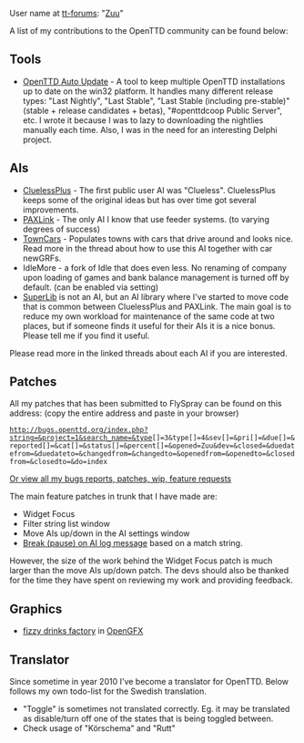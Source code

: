 User name at [http://www.tt-forums.net tt-forums]: "[http://www.tt-forums.net/memberlist.php?mode=viewprofile&u=1226 Zuu]"

A list of my contributions to the OpenTTD community can be found below:


== Tools ==
* [http://users.tt-forums.net/ottdau/ OpenTTD Auto Update] - A tool to keep multiple OpenTTD installations up to date on the win32 platform. It handles many different release types: "Last Nightly", "Last Stable", "Last Stable (including pre-stable)" (stable + release candidates + betas), "#openttdcoop Public Server", etc. I wrote it because I was to lazy to downloading the nightlies manually each time. Also, I was in the need for an interesting Delphi project.


== AIs ==
* [http://www.tt-forums.net/viewtopic.php?f=65&t=41462 CluelessPlus] - The first public user AI was "Clueless". CluelessPlus keeps some of the original ideas but has over time got several improvements.
* [http://www.tt-forums.net/viewtopic.php?f=65&t=41518 PAXLink] - The only AI I know that use feeder systems. (to varying degrees of success)
* [http://www.tt-forums.net/viewtopic.php?f=65&t=42393 TownCars] - Populates towns with cars that drive around and looks nice. Read more in the thread about how to use this AI together with car newGRFs. 
* IdleMore - a fork of Idle that does even less. No renaming of company upon loading of games and bank balance management is turned off by default. (can be enabled via setting)
* [http://www.tt-forums.net/viewtopic.php?f=65&t=47525 SuperLib] is not an AI, but an AI library where I've started to move code that is common between CluelessPlus and PAXLink. The main goal is to reduce my own workload for maintenance of the same code at two places, but if someone finds it useful for their AIs it is a nice bonus. Please tell me if you find it useful.

Please read more in the linked threads about each AI if you are interested.


== Patches ==
All my patches that has been submitted to FlySpray can be found on this address: (copy the entire address and paste in your browser)
 http://bugs.openttd.org/index.php?string=&project=1&search_name=&type[]=3&type[]=4&sev[]=&pri[]=&due[]=&reported[]=&cat[]=&status[]=&percent[]=&opened=Zuu&dev=&closed=&duedatefrom=&duedateto=&changedfrom=&changedto=&openedfrom=&openedto=&closedfrom=&closedto=&do=index
[http://bugs.openttd.org/index.php?string=&project=1&search_name=&sev=&pri=&due=&reported=&cat=&status=&percent=&opened=Zuu&dev=&closed=&duedatefrom=&duedateto=&changedfrom=&changedto=&openedfrom=&openedto=&closedfrom=&closedto=&do=index Or view all my bugs reports, patches, wip, feature requests]

The main feature patches in trunk that I have made are:
* Widget Focus
* Filter string list window
* Move AIs up/down in the AI settings window
* [[en/Development/Script/Need To Know#break-on-log-message| Break (pause) on AI log message]] based on a match string.

However, the size of the work behind the Widget Focus patch is much larger than the move AIs up/down patch. The devs should also be thanked for the time they have spent on reviewing my work and providing feedback.


== Graphics ==
* [http://www.tt-forums.net/viewtopic.php?p=828341#p828341 fizzy drinks factory] in [[en/Archive/Community/Graphics Replacement|OpenGFX]]


== Translator ==
Since sometime in year 2010 I've become a translator for OpenTTD. Below follows my own todo-list for the Swedish translation.
* "Toggle" is sometimes not translated correctly. Eg. it may be translated as disable/turn off one of the states that is being toggled between.
* Check usage of "Körschema" and "Rutt"